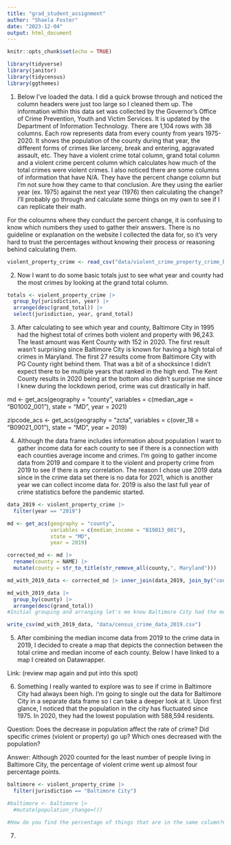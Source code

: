 ```yaml
---
title: "grad_student_assignment"
author: "Shaela Foster"
date: "2023-12-04"
output: html_document
---
```


```r
knitr::opts_chunk$set(echo = TRUE)
```


```r
library(tidyverse)
library(janitor)
library(tidycensus)
library(ggthemes)
```


(1) Below I've loaded the data. I did a quick browse through and noticed the column headers were just too large so I cleaned them up. The information within this data set was collected by the Governor's Office of Crime Prevention, Youth and Victim Services. It is updated by the Department of Information Technology. There are 1,104 rows with 38 columns. Each row represents data from every county from years 1975-2020. It shows the population of the county during that year, the different forms of crimes like larceny, break and entering, aggravated assault, etc. They have a violent crime total column, grand total column and a violent crime percent column which calculates how much of the total crimes were violent crimes. I also noticed there are some columns of information that have N/A. They have the percent change column but I'm not sure how they came to that conclusion. Are they using the earlier year (ex. 1975) against the next year (1976) then calculating the change? I'll probably go through and calculate some things on my own to see if I can replicate their math. 

For the coloumns where they conduct the percent change, it is confusing to know which numbers they used to gather their answers. There is no guideline or explanation on the website I collected the data for, so it's very hard to trust the percentages without knowing their process or reasoning behind calculating them.
```r
violent_property_crime <- read_csv("data/violent_crime_property_crime_by_county_1975_to_present.csv") |> clean_names()
```

(2) Now I want to do some basic totals just to see what year and county had the most crimes by looking at the grand total column.
```r
totals <- violent_property_crime |>
  group_by(jurisdiction, year) |>
  arrange(desc(grand_total)) |>
  select(jurisdiction, year, grand_total)
```
(3) After calculating to see which year and county, Baltimore City in 1995 had the highest total of crimes both violent and property with 96,243. The least amount was Kent County with 152 in 2020. The first result wasn't surprising since Baltimore City is known for having a high total of crimes in Maryland. The first 27 results come from Baltimore City with PG County right behind them. That was a bit of a shocksince I didn't expect there to be multiple years that ranked in the high end. The Kent County results in 2020 being at the bottom also didn't surprise me since I knew during the lockdown period, crime was cut drastically in half.

md <- get_acs(geography = "county",
              variables = c(median_age = "B01002_001"),
              state = "MD",
              year = 2021)
              
zipcode_acs <- get_acs(geography = "zcta",
              variables = c(over_18 = "B09021_001"),
              state = "MD",
              year = 2019)
              
(4) Although the data frame includes information about population I want to gather income data for each county to see if there is a connection with each counties average income and crimes. I'm going to gather income data from 2019 and compare it to the violent and property crime from 2019 to see if there is any correlation. The reason I chose use 2019 data since in the crime data set there is no data for 2021, which is another year we can collect income data for. 2019 is also the last full year of crime statistics before the pandemic started.
```r
data_2019 <- violent_property_crime |>
  filter(year == "2019")

md <- get_acs(geography = "county",
              variables = c(median_income = "B19013_001"),
              state = "MD",
              year = 2019)

corrected_md <- md |>
  rename(county = NAME) |>
  mutate(county = str_to_title(str_remove_all(county,", Maryland")))

md_with_2019_data <- corrected_md |> inner_join(data_2019, join_by("county" == "jurisdiction"))

md_with_2019_data |>
  group_by(county) |>
  arrange(desc(grand_total))
#Initial grouping and arranging let's me know Baltimore City had the most reported crimes in 2019 with 37,219. Kent County is still at the bottom of the rankings. This makes me wonder why there aren't a lot of violent or property crimes that occur there. Is it because there population is small or that they have laws in place that make it very hard for people to commit crimes? They totaled no murders in 2019, how are they able to come out of the year clean like that? These results also let me know that the top 3 counties with the highest total crimes in 2019 had an estimated median income of under $100,000. What correlation is there between income and crime? Does this mean that counties with average median incomes produce more crimes? Also, does the population have anything to do with it? Montgomery County had 1 million people living there in 2019, yet they still found themselves in the Top 10. 

write_csv(md_with_2019_data, "data/census_crime_data_2019.csv")

```

(5) After combining the median income data from 2019 to the crime data in 2019, I decided to create a map that depicts the connection between the total crime and median income of each county. Below I have linked to a map I created on Datawrapper.

Link: (review map again and put into this spot)

(6) Something I really wanted to explore was to see if crime in Baltimore City had always been high. I'm going to single out the data for Baltimore City in a separate data frame so I can take a deeper look at it. Upon first glance, I noticed that the population in the city has fluctuated since 1975. In 2020, they had the lowest population with 588,594 residents. 

Question: Does the decrease in population affect the rate of crime? Did specific crimes (violent or property) go up? Which ones decreased with the population? 

Answer: Although 2020 counted for the least number of people living in Baltimore City, the percentage of violent crime went up almost four percentage points. 
```r
baltimore <- violent_property_crime |>
  filter(jurisdiction == "Baltimore City")

#baltimore <- baltimore |>
  #mutate(population_change=())

#How do you find the percentage of things that are in the same column?#
```


(7)
```r

```

```r

```

```r

```

```r

```

```r

```

```r

```

```r

```

```r

```